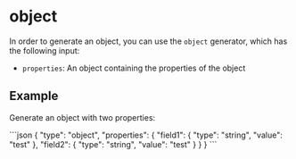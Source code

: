 
# object

In order to generate an object, you can use the `object` generator, which has the following input:

- `properties`: An object containing the properties of the object

## Example

Generate an object with two properties:

<RunCode>
```json
{
  "type": "object",
  "properties": {
    "field1": {
      "type": "string",
      "value": "test"
    },
    "field2": {
      "type": "string",
      "value": "test"
    }
  }
}
```
</RunCode>
